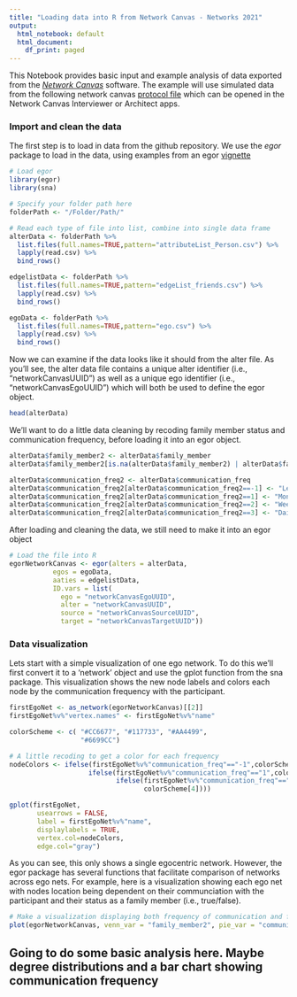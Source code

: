 ```yaml
---
title: "Loading data into R from Network Canvas - Networks 2021"
output:
  html_notebook: default
  html_document:
    df_print: paged
---
```


This Notebook provides basic input and example analysis of data exported from the [*Network Canvas*](http://networkcanvas.com) software. The example will use simulated data from the following network canvas [protocol file](need to add github link to protocol file) which can be opened in the Network Canvas Interviewer or Architect apps.

### Import and clean the data 

The first step is to load in data from the github repository. We use the *egor* package to load in the data, using examples from an egor [vignette](https://cran.r-project.org/web/packages/egor/vignettes/using_egor.html)


```r
# Load egor
library(egor)
library(sna)

# Specify your folder path here 
folderPath <- "/Folder/Path/"

# Read each type of file into list, combine into single data frame
alterData <- folderPath %>%
  list.files(full.names=TRUE,pattern="attributeList_Person.csv") %>%
  lapply(read.csv) %>%
  bind_rows()

edgelistData <- folderPath %>%
  list.files(full.names=TRUE,pattern="edgeList_friends.csv") %>%
  lapply(read.csv) %>%
  bind_rows()

egoData <- folderPath %>%
  list.files(full.names=TRUE,pattern="ego.csv") %>%
  lapply(read.csv) %>%
  bind_rows()
```

Now we can examine if the data looks like it should from the alter file. As you'll see, the alter data file contains a unique alter identifier (i.e., "networkCanvasUUID") as well as a unique ego identifier (i.e., "networkCanvasEgoUUID") which will both be used to define the egor object.
```r
head(alterData)
```

We'll want to do a little data cleaning by recoding family member status and communication frequency, before loading it into an egor object.
```r
alterData$family_member2 <- alterData$family_member
alterData$family_member2[is.na(alterData$family_member2) | alterData$family_member2==""] <- "false"

alterData$communication_freq2 <- alterData$communication_freq
alterData$communication_freq2[alterData$communication_freq2==-1] <- "Less than \n monthly"
alterData$communication_freq2[alterData$communication_freq2==1] <- "Monthly"
alterData$communication_freq2[alterData$communication_freq2==2] <- "Weekly"
alterData$communication_freq2[alterData$communication_freq2==3] <- "Daily"

```

After loading and cleaning the data, we still need to make it into an egor object
```r
# Load the file into R
egorNetworkCanvas <- egor(alters = alterData,
           egos = egoData,
           aaties = edgelistData,
           ID.vars = list(
             ego = "networkCanvasEgoUUID",
             alter = "networkCanvasUUID",
             source = "networkCanvasSourceUUID",
             target = "networkCanvasTargetUUID"))
```

### Data visualization

Lets start with a simple visualization of one ego network. To do this we'll first convert it to a 'network' object and use the gplot function from the sna package. This visualization shows the new node labels and colors each node by the communication frequency with the participant.
```r

firstEgoNet <- as_network(egorNetworkCanvas)[[2]]
firstEgoNet%v%"vertex.names" <- firstEgoNet%v%"name"

colorScheme <- c( "#CC6677", "#117733", "#AA4499", 
                  "#6699CC")

# A little recoding to get a color for each frequency
nodeColors <- ifelse(firstEgoNet%v%"communication_freq"=="-1",colorScheme[1],
                    ifelse(firstEgoNet%v%"communication_freq"=="1",colorScheme[2],
                           ifelse(firstEgoNet%v%"communication_freq"=="2",colorScheme[3],
                                  colorScheme[4])))

gplot(firstEgoNet,
       usearrows = FALSE,
       label = firstEgoNet%v%"name",
       displaylabels = TRUE,
       vertex.col=nodeColors,
       edge.col="gray")
```

As you can see, this only shows a single egocentric network. However, the egor package has several functions that facilitate comparison of networks across ego nets. For example, here is a visualization showing each ego net with nodes location being dependent on their communciation with the participant and their status as a family member (i.e., true/false).

```r
# Make a visualization displaying both frequency of communication and family member status
plot(egorNetworkCanvas, venn_var = "family_member2", pie_var = "communication_freq2", type = "egogram")
```

## Going to do some basic analysis here. Maybe degree distributions and a bar chart showing communication frequency 
